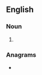 ==English==

===Noun===
{{head|en|noun plural form}}

# {{plural of|infarction|lang=en}}

===Anagrams===
* {{l|en|infractions}}